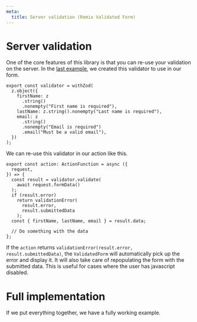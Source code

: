 ```yaml
---
meta:
  title: Server validation (Remix Validated Form)
---
```




# Server validation

One of the core features of this library is that you can re-use your validation on the server.
In the [last example](/integrate-your-components#use-in-a-form),
we created this validator to use in our form.

```tsx
export const validator = withZod(
  z.object({
    firstName: z
      .string()
      .nonempty("First name is required"),
    lastName: z.string().nonempty("Last name is required"),
    email: z
      .string()
      .nonempty("Email is required")
      .email("Must be a valid email"),
  })
);
```

We can re-use this validator in our action like this.

```tsx
export const action: ActionFunction = async ({
  request,
}) => {
  const result = validator.validate(
    await request.formData()
  );
  if (result.error)
    return validationError(
      result.error,
      result.submittedData
    );
  const { firstName, lastName, email } = result.data;

  // Do something with the data
};
```

If the `action` returns `validationError(result.error, result.submittedData)`,
the `ValidatedForm` will automatically pick up the error and display it.
It will also take care of repopulating the form with the submitted data.
This is useful for cases where the user has javascript disabled.

# Full implementation

If we put everything together, we have a fully working example.

<CodeExample>
  <Demo />

```tsx file=~/examples/demo.tsx

```

</CodeExample>

